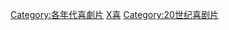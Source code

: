 [[Category:各年代喜劇片|Category:各年代喜劇片]]
[[Category:1980年代電影作品|X喜]]
[[Category:20世纪喜剧片|Category:20世纪喜剧片]]